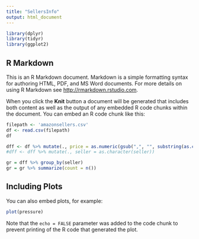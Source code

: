 ```yaml
---
title: "SellersInfo"
output: html_document
---
```


```r
library(dplyr)
library(tidyr)
library(ggplot2)
```

## R Markdown

This is an R Markdown document. Markdown is a simple formatting syntax for authoring HTML, PDF, and MS Word documents. For more details on using R Markdown see <http://rmarkdown.rstudio.com>.

When you click the **Knit** button a document will be generated that includes both content as well as the output of any embedded R code chunks within the document. You can embed an R code chunk like this:

```r
filepath <- 'amazonsellers.csv'
df <- read.csv(filepath)
df
```

```r
dff <- df %>% mutate(., price = as.numeric(gsub(",", "", substring(as.character(price), 2))))
#dff <- dff %>% mutate(., seller = as.character(seller))
```

```r
gr = dff %>% group_by(seller)
gr = gr %>% summarize(count = n())

```




## Including Plots

You can also embed plots, for example:

```r
plot(pressure)
```

Note that the `echo = FALSE` parameter was added to the code chunk to prevent printing of the R code that generated the plot.
